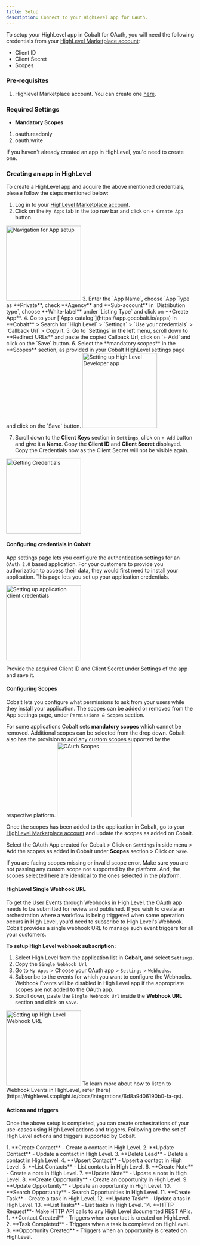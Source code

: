 ```yaml
---
title: Setup
description: Connect to your HighLevel app for OAuth.
---
```

To setup your HighLevel app in Cobalt for OAuth, you will need the following credentials from your [HighLevel Marketplace account](https://marketplace.gohighlevel.com/):
- Client ID
- Client Secret
- Scopes

### Pre-requisites

1. Highlevel Marketplace account. You can create one [here](https://marketplace.gohighlevel.com/signup).

### Required Settings

* **Mandatory Scopes** 
1. oauth.readonly
2. oauth.write

<Info>If you haven't already created an app in HighLevel, you'd need to create one.</Info>

### Creating an app in HighLevel

To create a HighLevel app and acquire the above mentioned credentials, please follow the steps mentioned below:

1. Log in to your [HighLevel Marketplace account](https://marketplace.gohighlevel.com/).
2. Click on the `My Apps` tab in the top nav bar and click on `+ Create App` button.
<img height="200" src="/images/highlevel/ghl_navigation.png" alt="Navigation for App setup"/>
3. Enter the `App Name`, choose `App Type` as **Private**, check **Agency** and **Sub-account** in `Distribution type`, choose **White-label** under `Listing Type` and click on **Create App**.
4. Go to your [`Apps catalog`](https://app.gocobalt.io/apps) in **Cobalt** > Search for `High Level` > `Settings` > `Use your credentials` > `Callback Url` > Copy it.
5. Go to `Settings` in the left menu, scroll down to **Redirect URLs** and paste the copied Callback Url, click on `+ Add` and click on the `Save` button.
6. Select the **mandatory scopes** in the **Scopes** section, as provided in your Cobalt HighLevel settings page and click on the `Save` button.
<img height="200" src="/images/highlevel/ghl_config.png" alt="Setting up High Level Developer app"/>

7. Scroll down to the **Client Keys** section in `Settings`, click on `+ Add` button and give it a **Name**. Copy the **Client ID** and **Client Secret** displayed.
<Note>Copy the Credentials now as the Client Secret will not be visible again.</Note>
<img height="200" src="/images/highlevel/ghl_credentials.png" alt="Getting Credentials"/>

#### Configuring credentials in Cobalt
App settings page lets you configure the authentication settings for an `OAuth 2.0` based application. For your customers to provide you authorization to access their data,
they would first need to install your application. This page lets you set up your application credentials.

<img height="200" src="/images/highlevel/ghl_cobalt.png" alt="Setting up application client credentials"/>

Provide the acquired Client ID and Client Secret under Settings of the app and save it.

#### Configuring Scopes
Cobalt lets you configure what permissions to ask from your users while they install your application. The scopes can be added or removed from the App settings page, under `Permissions & Scopes`
section. 

For some applications Cobalt sets **mandatory scopes** which cannot be removed. Additional scopes can be selected from the drop down. Cobalt also has the provision to add any 
custom scopes supported by the respective platform.
<img height="200" src="/images/highlevel/ghl_scopes.png" alt="OAuth Scopes"/>

Once the scopes has been added to the application in Cobalt, go to your [HighLevel Marketplace account](https://marketplace.gohighlevel.com/) and update the scopes as added on Cobalt.

Select the OAuth App created for Cobalt > Click on `Settings` in side menu > Add the scopes as added in Cobalt under **Scopes** section > Click on `Save`. 

<Warning>
If you are facing scopes missing or invalid scope error. Make sure you are not passing any custom scope not supported by the platform. And, the scopes selected here are
identical to the ones selected in the platform.
</Warning>

#### HighLevel Single Webhook URL

<Info>
To get the User Events through Webhooks in High Level, the OAuth app needs to be submitted for review and published.
</Info>
If you wish to create an orchestration where a workflow is being triggered when some operation occurs in High Level, you'd need to subscribe to High Level's Webhook. Cobalt provides
a single webhook URL to manage such event triggers for all your customers.

**To setup High Level webhook subscription:**

1. Select High Level from the application list in **Cobalt**, and select `Settings`.
2. Copy the `Single Webhook Url`
3. Go to `My Apps` > Choose your OAuth app > `Settings` > `Webhooks`.
4. Subscribe to the events for which you want to configure the Webhooks.
<Note>Webhook Events will be disabled in High Level app if the appropriate scopes are not added to the OAuth app.</Note>
5. Scroll down, paste the `Single Webhook Url` inside the **Webhook URL** section and click on `Save`.
<img height="200" src="/images/highlevel/ghl_webhook.png" alt="Setting up High Level Webhook URL"/>

<Tip>
To learn more about how to listen to Webhook Events in HighLevel, refer [here](https://highlevel.stoplight.io/docs/integrations/6d8a9d06190b0-fa-qs).
</Tip>

#### Actions and triggers
Once the above setup is completed, you can create orchestrations of your use-cases using High Level actions and triggers. Following are the set of High Level actions and triggers
supported by Cobalt.

<Tabs>
  <Tab title="Actions">
  <AccordionGroup>
  <Accordion title="Contact">
     1. **Create Contact** - Create a contact in High Level.
     2. **Update Contact** - Update a contact in High Level.
     3. **Delete Lead** - Delete a contact in High Level.
     4. **Upsert Contact** - Upsert a contact in High Level.
     5. **List Contacts** - List contacts in High Level.
    </Accordion>
     <Accordion title="Note">
     6. **Create Note** - Create a note in High Level.
     7. **Update Note** - Update a note in High Level.
      </Accordion>
    <Accordion title="Opportunity"> 
     8. **Create Opportunity** - Create an opportunity in High Level.
     9. **Update Opportunity** - Update an opportunity in High Level.
     10. **Search Opportunity** - Search Opportunities in High Level.
    </Accordion>
    <Accordion title="Task">
     11. **Create Task** - Create a task in High Level.
     12. **Update Task** - Update a tas in High Level.
     13. **List Tasks** - List tasks in High Level.
    </Accordion>
     <Accordion title="Others">
     14. **HTTP Request**- Make HTTP API calls to any High Level documented REST APIs.
      </Accordion>
    </AccordionGroup>
  </Tab>
  
  <Tab title="Triggers">
         1. **Contact Created** - Triggers when a contact is created on HighLevel.
         2. **Task Completed** - Triggers when a task is completed on HighLevel.
         3. **Opportunity Created** - Triggers when an opportunity is created on HighLevel.
  </Tab>
</Tabs>